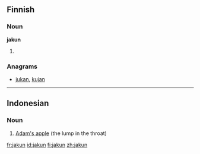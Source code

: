 ==Finnish==

===Noun===
'''jakun'''

# {{fi-form of|jakku|type=noun|case=genitive|pl=singular}}

===Anagrams===
* [[jukan#Finnish|jukan]], [[kujan#Finnish|kujan]]

----

==Indonesian==

===Noun===
{{id-noun}}

# [[Adam's apple]] (the lump in the throat)

{{tbot entry|Indonesian|Adam's apple|2009|January|id}}

[[fr:jakun]]
[[id:jakun]]
[[fi:jakun]]
[[zh:jakun]]
